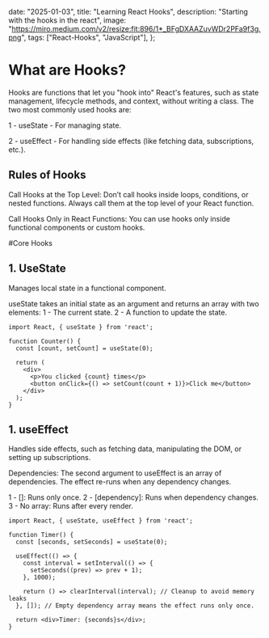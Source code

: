 

  date: "2025-01-03",
  title: "Learning React Hooks",
  description: "Starting with the hooks in the react",
  image:
    "https://miro.medium.com/v2/resize:fit:896/1*_BFgDXAAZuvWDr2PFa9f3g.png",
  tags: ["React-Hooks", "JavaScript"],
};


# What are Hooks?

Hooks are functions that let you "hook into" React's features, such as state management, lifecycle methods, and context, without writing a class. The two most commonly used hooks are:

1 - useState - For managing state.

2 - useEffect - For handling side effects (like fetching data, subscriptions, etc.).

## Rules of Hooks

Call Hooks at the Top Level: Don’t call hooks inside loops, conditions, or nested functions. Always call them at the top level of your React function.

Call Hooks Only in React Functions: You can use hooks only inside functional components or custom hooks.

#Core Hooks

## 1. UseState

Manages local state in a functional component.

useState takes an initial state as an argument and returns an array with two elements: 1 - The current state. 2 - A function to update the state.

<CodeWindow title="useState.jsx">

```TSX
import React, { useState } from 'react';

function Counter() {
  const [count, setCount] = useState(0);

  return (
    <div>
      <p>You clicked {count} times</p>
      <button onClick={() => setCount(count + 1)}>Click me</button>
    </div>
  );
}
```

</CodeWindow>

## 1. useEffect

Handles side effects, such as fetching data, manipulating the DOM, or setting up subscriptions.

Dependencies: The second argument to useEffect is an array of dependencies. The effect re-runs when any dependency changes.

1 - []: Runs only once.
2 - [dependency]: Runs when dependency changes.
3 - No array: Runs after every render.

<CodeWindow title="useEffect.jsx">

```TSX
import React, { useState, useEffect } from 'react';

function Timer() {
  const [seconds, setSeconds] = useState(0);

  useEffect(() => {
    const interval = setInterval(() => {
      setSeconds((prev) => prev + 1);
    }, 1000);

    return () => clearInterval(interval); // Cleanup to avoid memory leaks
  }, []); // Empty dependency array means the effect runs only once.

  return <div>Timer: {seconds}s</div>;
}

```

</CodeWindow>
